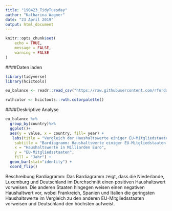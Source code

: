 ```yaml
---
title: "190423_TidyTuesday"
author: "Katharina Wagner"
date: "23 April 2019"
output: html_document
---
```


```r
knitr::opts_chunk$set(
	echo = TRUE,
	message = FALSE,
	warning = FALSE
)
```

####Daten laden 
```r
library(tidyverse)
library(hcictools)

eu_balance <- readr::read_csv("https://raw.githubusercontent.com/rfordatascience/tidytuesday/master/data/2019/2019-04-16/eu_balance.csv")

rwthcolor <- hcictools::rwth.colorpalette()

```

####Deskriptive Analyse
```r

eu_balance %>%
  group_by(country)%>%
  ggplot()+
  aes(y = value, x = country, fill= year) +
   labs(title = "Vergleich der Haushaltswerte einiger EU-Mitgliedstaaten" ,
    subtitle = "Bardiagramm: Haushaltswerte einiger EU-Mitgliedstaaten zwischen 2009 und 2015",
    x = "Haushaltswerte in Milliarden Euro", 
    y = "EU-Mitgliedsstaaten",
    fill = "Jahr") +
  geom_bar(stat="identity") +
  coord_flip()
```

Beschreibung Bardiagramm:
Das Bardiagramm zeigt, dass die Niederlande, Luxemburg und Deutschland im Durchschnitt einen positiven Haushaltswert vorweisen. Die anderen Staaten hingegen weisen einen negativen Haushaltwert vor, wobei Frankreich, Spanien und Italien die geringsten Haushaltswerte im Vergleich zu den anderen EU-Mitgliedsstaaten vorweisen und Deutschland den höchsten aufweist.